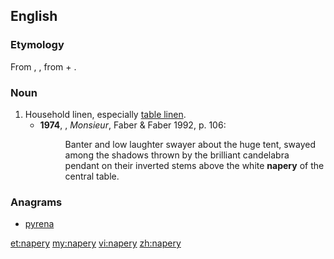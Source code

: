 ==English==
===Etymology===
From {{etyl|xno}} {{term|naperie}}, {{etyl|frm}} {{term|naperie}}, from {{term|nape}} + {{term|-erie}}.

===Noun===
{{en-noun|naperies|-}}

# Household linen, especially [[table linen]].
#*'''1974''', {{w|Lawrence Durrell}}, ''Monsieur'', Faber & Faber 1992, p. 106:
#*:Banter and low laughter swayer about the huge tent, swayed among the shadows thrown by the brilliant candelabra pendant on their inverted stems above the white '''napery''' of the central table.

===Anagrams===
* [[pyrena#English|pyrena]]

[[et:napery]]
[[my:napery]]
[[vi:napery]]
[[zh:napery]]